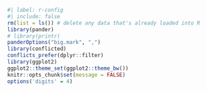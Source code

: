 <!-- Here are some R settings I use in this document: -->

```r
#| label: r-config
#| include: false
rm(list = ls()) # delete any data that's already loaded into R
library(pander)
# library(printr)
panderOptions("big.mark", ",")
library(conflicted)
conflicts_prefer(dplyr::filter)
library(ggplot2)
ggplot2::theme_set(ggplot2::theme_bw())
knitr::opts_chunk$set(message = FALSE)
options('digits' = 4)
```
